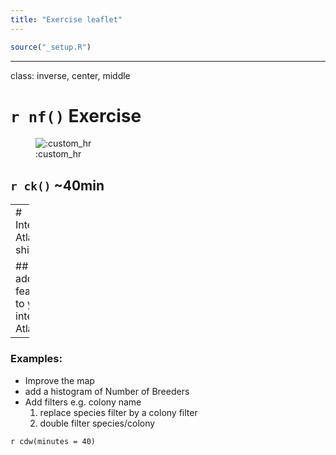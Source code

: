 ```yaml
---
title: "Exercise leaflet"
---
```



```r
source("_setup.R")
```

---

class: inverse, center, middle

# `r nf()` Exercise

![:custom_hr]()

## `r ck()` ~40min


---
# Interactive Atlas with shiny App 

## Keep adding features to your interactive Atlas! 

--

### Examples:

- Improve the map 
- add a histogram of Number of Breeders
- Add filters e.g. colony name
  1. replace species filter by a colony filter
  2. double filter species/colony


`r cdw(minutes = 40)`
